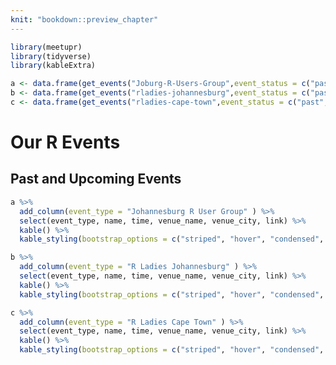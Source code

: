 ```yaml
---
knit: "bookdown::preview_chapter"
---
```


```r
library(meetupr)
library(tidyverse)
library(kableExtra)

a <- data.frame(get_events("Joburg-R-Users-Group",event_status = c("past", "upcoming")))
b <- data.frame(get_events("rladies-johannesburg",event_status = c("past", "upcoming")))
c <- data.frame(get_events("rladies-cape-town",event_status = c("past", "upcoming")))
```

# Our R Events

## Past and Upcoming Events
```r
a %>% 
  add_column(event_type = "Johannesburg R User Group" ) %>% 
  select(event_type, name, time, venue_name, venue_city, link) %>% 
  kable() %>%
  kable_styling(bootstrap_options = c("striped", "hover", "condensed", "responsive"))

b %>% 
  add_column(event_type = "R Ladies Johannesburg" ) %>% 
  select(event_type, name, time, venue_name, venue_city, link) %>% 
  kable() %>%
  kable_styling(bootstrap_options = c("striped", "hover", "condensed", "responsive"))

c %>% 
  add_column(event_type = "R Ladies Cape Town" ) %>% 
  select(event_type, name, time, venue_name, venue_city, link) %>% 
  kable() %>%
  kable_styling(bootstrap_options = c("striped", "hover", "condensed", "responsive"))
```
